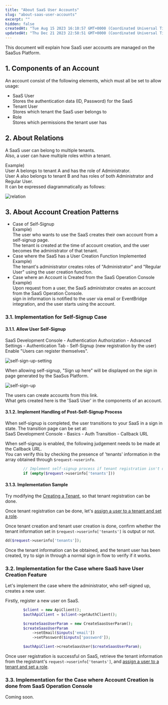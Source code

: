 ```yaml
---
title: "About SaaS User Accounts"
slug: "about-saas-user-accounts"
excerpt: ""
hidden: false
createdAt: "Tue Aug 15 2023 16:10:57 GMT+0000 (Coordinated Universal Time)"
updatedAt: "Thu Dec 21 2023 22:58:51 GMT+0000 (Coordinated Universal Time)"
---
```


This document will explain how SaaS user accounts are managed on the SaaSus Platform.

## 1. Components of an Account

An account consist of the following elements, which must all be set to allow usage:

- SaaS User  
  Stores the authentication data (ID, Password) for the SaaS
- Tenant User  
  Stores which tenant the SaaS user belongs to
- Role  
  Stores which permissions the tenant user has

## 2. About Relations

A SaaS user can belong to multiple tenants.  
Also, a user can have multiple roles within a tenant.

Example)  
User A belongs to tenant A and has the role of Administrator.  
User A also belongs to tenant B and has roles of both Administrator and Regular User.  
It can be expressed diagrammatically as follows:


![relation](/img/usecase/about-saas-user-accounts/relation.svg)


## 3. About Account Creation Patterns

- Case of Self-Signup  
  Example)  
  The user who wants to use the SaaS creates their own account from a self-signup page.  
  The tenant is created at the time of account creation, and the user becomes the administrator of that tenant.
- Case where the SaaS has a User Creation Function Implemented  
  Example)  
  The tenant's administrator creates roles of "Administrator" and "Regular User" using the user creation function.
- Case where an Account is Created from the SaaS Operation Console  
  Example)  
  Upon request from a user, the SaaS administrator creates an account from the SaaS Operation Console.  
  sign in information is notified to the user via email or EventBridge integration, and the user starts using the account.

### 3.1. Implementation for Self-Signup Case

#### 3.1.1. Allow User Self-Signup

SaaS Development Console - Authentication Authorization - Advanced Settings - Authentication Tab - Self-Signup (new registration by the user)  
Enable "Users can register themselves".

![self-sign-up-setting](/img/usecase/about-saas-user-accounts/self-sign-up-setting.png)

When allowing self-signup, "Sign up here" will be displayed on the sign in page generated by the SaaSus Platform.

![self-sign-up](/img/usecase/about-saas-user-accounts/self-sign-up.png)


The users can create accounts from this link.  
What gets created here is the 'SaaS User' in the components of an account.

#### 3.1.2. Implement Handling of Post-Self-Signup Process

When self-signup is completed, the user transitions to your SaaS in a sign in state.
The transition page can be set at:  
SaaS Development Console - Basics - Auth Transition - Callback URL

When self-signup is enabled, the following judgement needs to be made at the Callback URL.  
You can verify this by checking the presence of 'tenants' information in the array obtained through `$request->userinfo`.

<Tabs>
<TabItem value="php" label="PHP">

```php
        // Implement self-signup process if tenant registration isn't done
        if (empty($request->userinfo['tenants']))
```

</TabItem>
</Tabs>

#### 3.1.3. Implementation Sample

Try modifying the <a href="/docs/usecase/about-saas-user-accounts/create-tenant" target="blank">Creating a Tenant</a>, so that tenant registration can be done.

Once tenant registration can be done, let's <a href="/docs/usecase/about-saas-user-accounts/add-tenant-user" target="_blank">assign a user to a tenant and set a role</a>.

Once tenant creation and tenant user creation is done, confirm whether the tenant information set in `$request->userinfo['tenants']` is output or not.

<Tabs>
<TabItem value="php" label="PHP">

```php
dd($request->userinfo['tenants']);
```

</TabItem>
</Tabs>

Once the tenant information can be obtained, and the tenant user has been created, try to sign in through a normal sign in flow to verify if it works.

### 3.2. Implementation for the Case where SaaS have User Creation Feature

Let's implement the case where the administrator, who self-signed up, creates a new user.

Firstly, register a new user on SaaS.

<Tabs>
<TabItem value="php" label="PHP">

```php
        $client = new ApiClient();
        $authApiClient = $client->getAuthClient();

        $createSaasUserParam = new CreateSaasUserParam();
        $createSaasUserParam
            ->setEmail($inputs['email'])
            ->setPassword($inputs['password']);

        $authApiClient->createSaasUser($createSaasUserParam);
```

</TabItem>
</Tabs>

Once user registration is successful on SaaS, retrieve the tenant information from the registrant's `request->userinfo['tenants']`, and <a href="/docs/usecase/about-saas-user-accounts/add-tenant-user" target="_blank">assign a user to a tenant and set a role</a>.

### 3.3. Implementation for the Case where Account Creation is done from SaaS Operation Console

Coming soon.
